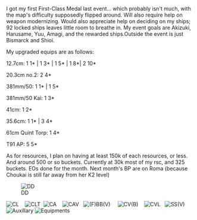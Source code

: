 I got my first First-Class Medal last event... which probably isn't much, with the map's difficulty supposedly flipped around. Will also require help on weapon modernizing. Would also appreciate help on deciding on my ships; 92 locked ships leaves little room to breathe in. My event goals are Akizuki, Harusame, Yuu, Amagi, and the rewarded ships.Outside the event is just Bismarck and Shioi.

My upgraded equips are as follows:

12.7cm: 1 1* | 1 3* | 1 5* | 1 8*| 2 10*

20.3cm no.2: 2 4*

381mm/50: 1 1* | 1 5*

<span style="font-weight:normal;">381mm/50 Kai: 1 3*</span>

<span style="font-weight:normal;">41cm: 1 2*</span>

<span style="font-weight:normal;">35.6cm: 1 1* | 3 4*</span>

61cm Quint Torp: 1 4*

T91 AP: 5 5* 

As for resources, I plan on having at least 150k of each resources, or less. And around 500 or so buckets. Currently at 30k most of my rsc, and 325 buckets. EOs done for the month. Next month's BP are on Roma (because Choukai is still far away from her K2 level) 

[[File:DD(W16).png|thumb|left|DD]]








[[File:CL(W16).png|thumb|left|CL]]
   [[File:CLT(W16).png|thumb|left|CLT]]  [[File:CAw16.png|thumb|left|CA]]    [[File:CAVw16.png|thumb|left|CAV]]   [[File:BBw16.png|thumb|left|(F)BB(V)]]     [[File:CVw16.png|thumb|left|CV(B)]]    [[File:CVLw16.png|thumb|left|CVL]]   [[File:SSw16.png|thumb|left|SS(V)]]   [[File:Auxillary.png|thumb|left|Auxillary]] [[File:Equipsw16.png|thumb|left|Equipments]]                   <ac_metadata title="Can I pull off a Full Hard Winter?"> </ac_metadata>